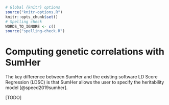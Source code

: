 ```r
# Global {knitr} options
source("knitr-options.R")
knitr::opts_chunk$set()
# Spelling check
WORDS_TO_IGNORE <- c()
source("spelling-check.R")
```

# Computing genetic correlations with SumHer

The key difference between SumHer and the existing software LD Score Regression (LDSC) is that SumHer allows the user to specify the heritability model [@speed2019sumher].

[TODO]

